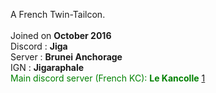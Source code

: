 A French Twin-Tailcon.
<br/><br/>
Joined on '''October 2016'''<br/>
Discord : '''Jiga'''<br/>
Server : '''Brunei Anchorage'''
<br/>IGN : '''Jigaraphale'''
<br/><font color= "green">Main discord server (French KC): '''Le Kancolle''' [https://discord.gg/czRayzqa4h]</font>